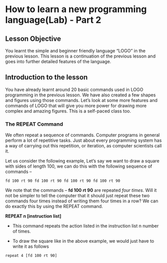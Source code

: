 # How to learn a new programming language(Lab) - Part 2

## Lesson Objective
You learnt the simple and beginner friendly language “LOGO” in the previous lesson. This lesson is a continuation of the previous lesson and goes into further detailed features of the language.

## Introduction to the lesson
You have already learnt around 20 basic commands used in LOGO programming in the previous lesson. We have also created a few shapes and figures using those commands. Let’s look at some more features and commands of LOGO that will give you more power for drawing more complex and amazing figures. This is a self-paced class too.

### The REPEAT Command
We often repeat a sequence of commands. Computer programs in general perform a lot of repetitive tasks. Just about every programming system has a way of carrying out this repetition, or iteration, as computer scientists call it. 

Let us consider the following example,
Let’s say we want to draw a square with sides of length 100, we can do this with the following sequence of commands –

`fd 100 rt 90 fd 100 rt 90 fd 100 rt 90 fd 100 rt 90`

We note that the commands – **fd 100 rt 90** are repeated *four times*. Will it not be simpler to tell the computer that it should just repeat these two commands four times instead of writing them four times in a row? We can do exactly this by using the REPEAT command.

**REPEAT n [instruction list]**

 - This command repeats the action listed in the instruction list n number of times.

 - To draw the square like in the above example, we would just have to write it as follows

 `repeat 4 [fd 100 rt 90]`



	

